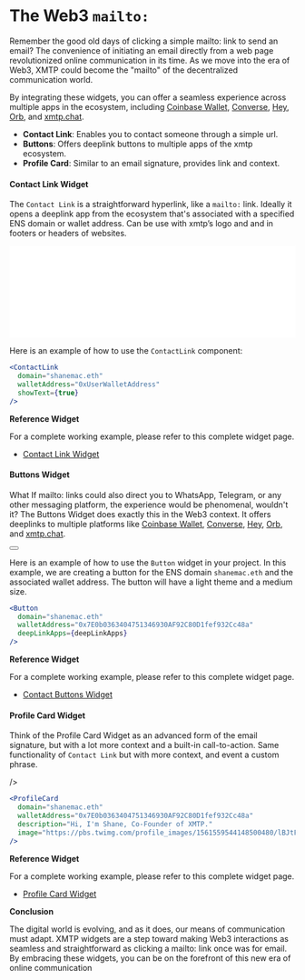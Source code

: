 
# The Web3 `mailto:`

Remember the good old days of clicking a simple mailto: link to send an email? The convenience of initiating an email directly from a web page revolutionized online communication in its time. As we move into the era of Web3, XMTP could become the "mailto" of the decentralized communication world.

By integrating these widgets, you can offer a seamless experience across multiple apps in the ecosystem, including [Coinbase Wallet](https://www.coinbase.com/wallet), [Converse](https://getconverse.app/), [Hey](https://hey.xyz/), [Orb](https://www.orb.ac/), and [xmtp.chat](https://xmtp.chat/).

- **Contact Link**: Enables you to contact someone through a simple url.
- **Buttons**: Offers deeplink buttons to multiple apps of the xmtp ecosystem.
- **Profile Card**: Similar to an email signature, provides link and context.

#### Contact Link Widget

The `Contact Link` is a straightforward hyperlink, like a `mailto:` link. Ideally it opens a deeplink app from the ecosystem that's associated with a specified ENS domain or wallet address. Can be use with xmtp’s logo and and in footers or headers of websites.

<iframe
  src="/Frames/ContactLink"
  width="100%"
  height="162px"
  frameBorder="0"
  scrolling="no"
  allowFullScreen
></iframe>

Here is an example of how to use the `ContactLink` component:

```jsx
<ContactLink
  domain="shanemac.eth"
  walletAddress="0xUserWalletAddress"
  showText={true}
/>
```

**Reference Widget**

For a complete working example, please refer to this complete widget page.

- [Contact Link Widget](/Widgets/ContactLink)

#### Buttons Widget

What If mailto: links could also direct you to WhatsApp, Telegram, or any other messaging platform, the experience would be phenomenal, wouldn't it? The Buttons Widget does exactly this in the Web3 context. It offers deeplinks to multiple platforms like [Coinbase Wallet](https://www.coinbase.com/wallet), [Converse](https://getconverse.app/), [Hey](https://hey.xyz/), [Orb](https://www.orb.ac/), and [xmtp.chat](https://xmtp.chat/).

<div className="widget-container">
  <Button
    domain="shanemac.eth"
    walletAddress="0x7E0b0363404751346930AF92C80D1fef932Cc48a"
  />
</div>

Here is an example of how to use the `Button` widget in your project. In this example, we are creating a button for the ENS domain `shanemac.eth` and the associated wallet address. The button will have a light theme and a medium size.

```jsx
<Button
  domain="shanemac.eth"
  walletAddress="0x7E0b0363404751346930AF92C80D1fef932Cc48a"
  deepLinkApps={deepLinkApps}
/>
```

**Reference Widget**

For a complete working example, please refer to this complete widget page.

- [Contact Buttons Widget](/Widgets/Buttons)


#### Profile Card Widget

Think of the Profile Card Widget as an advanced form of the email signature, but with a lot more context and a built-in call-to-action. Same functionality of `Contact Link` but with more context, and event a custom phrase.

<div className="widget-container">
  <ProfileCard
    domain="shanemac.eth"
    walletAddress="0x7E0b0363404751346930AF92C80D1fef932Cc48a"
    description="Hi, I'm Shane, Co-Founder of XMTP."
    image="https://pbs.twimg.com/profile_images/1561559544148500480/lBJtF9DK_400x400.jpg"

/>

</div>

```jsx
<ProfileCard
  domain="shanemac.eth"
  walletAddress="0x7E0b0363404751346930AF92C80D1fef932Cc48a"
  description="Hi, I'm Shane, Co-Founder of XMTP."
  image="https://pbs.twimg.com/profile_images/1561559544148500480/lBJtF9DK_400x400.jpg"
/>
```

**Reference Widget**

For a complete working example, please refer to this complete widget page.

- [Profile Card Widget](/Widgets/Buttons)

**Conclusion**

The digital world is evolving, and as it does, our means of communication must adapt. XMTP widgets are a step toward making Web3 interactions as seamless and straightforward as clicking a mailto: link once was for email. By embracing these widgets, you can be on the forefront of this new era of online communication
